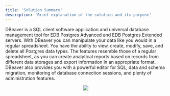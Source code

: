 ---
title: 'Solution Summary'
description: 'Brief explanation of the solution and its purpose'
---

DBeaver is a SQL client software application and universal database management tool for EDB Postgres Advanced and EDB Postgres Extended servers. With DBeaver you can manipulate your data like you would in a regular spreadsheet. You have the ability to view, create, modify, save, and delete all Postgres data types. The features resemble those of a regular spreadsheet, as you can create analytical reports based on records from different data storages and export information in an appropriate format. DBeaver also provides you with a powerful editor for SQL, data and schema migration, monitoring of database connection sessions, and plenty of administration features.

<p align="center">
  <img src="Images/SolutionSummary.png">
</p>
